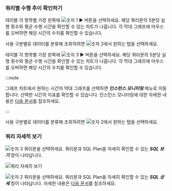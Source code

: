 ### 쿼리별 수행 추이 확인하기

<Xclude product='postgresql'>

테이블 각 항목별 가장 왼쪽에 ![숫자 1](/img/number-01.png) ► 버튼을 선택하세요. 해당 쿼리문의 5분당 실행 횟수와 평균 수행 시간을 확인할 수 있는 차트가 나옵니다. 각 막대 그래프에 마우스를 오버하면 해당 시간의 수치를 확인할 수 있습니다.

사용 구분별로 데이터를 분류해 조회하려면 ![숫자 2](/img/number-02.png)에서 원하는 탭을 선택하세요.

</Xclude>

<InDoc product='postgresql'>

테이블 각 항목별 가장 왼쪽에 ![숫자 3](/img/number-03.png) ► 버튼을 선택하세요. 해당 쿼리문의 5분당 실행 횟수와 평균 수행 시간을 확인할 수 있는 차트가 나옵니다. 각 막대 그래프에 마우스를 오버하면 해당 시간의 수치를 확인할 수 있습니다.

:::note

그래프 차트에서 원하는 시간의 막대 그래프를 선택하면 ***인스턴스 모니터링*** 메뉴로 이동합니다. 선택한 시간의 지표를 확인할 수 있습니다. 인스턴스 모니터링에 대한 자세한 내용은 [다음 문서](instance-monitoring)를 참조하세요.

:::

사용 구분별로 데이터를 분류해 조회하려면 ![숫자 2](/img/number-02.png)에서 원하는 탭을 선택하세요.

</InDoc>

### 쿼리 자세히 보기

<Xclude product='postgresql'>

![숫자 3](/img/number-03.png) 쿼리문을 선택하세요. 쿼리문과 SQL Plan을 자세히 확인할 수 있는 ***SQL 보기*** 창이 나타납니다.

![쿼리 자세히 보기](/img/db-stat-query.png)

</Xclude>

<InDoc product='postgresql'>

![숫자 2](/img/number-02.png) 쿼리문을 선택하세요. 쿼리문과 SQL Plan을 자세히 확인할 수 있는 ***SQL 상세*** 창이 나타납니다. 자세한 내용은 [다음 문서](#query-details)를 참조하세요.

</InDoc>

